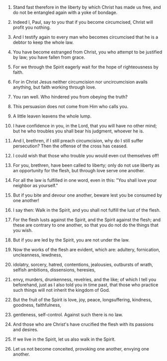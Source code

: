 
1. Stand fast therefore in the liberty by which Christ has made us free, and do not be entangled again with a yoke of bondage.

2. Indeed I, Paul, say to you that if you become circumcised, Christ will profit you nothing.

3. And I testify again to every man who becomes circumcised that he is a debtor to keep the whole law.

4. You have become estranged from Christ, you who attempt to be justified by law; you have fallen from grace.

5. For we through the Spirit eagerly wait for the hope of righteousness by faith.

6. For in Christ Jesus neither circumcision nor uncircumcision avails anything, but faith working through love.

7. You ran well. Who hindered you from obeying the truth?

8. This persuasion does not come from Him who calls you.

9. A little leaven leavens the whole lump.

10. I have confidence in you, in the Lord, that you will have no other mind; but he who troubles you shall bear his judgment, whoever he is.

11. And I, brethren, if I still preach circumcision, why do I still suffer persecution? Then the offense of the cross has ceased.

12. I could wish that those who trouble you would even cut themselves off!

13. For you, brethren, have been called to liberty; only do not use liberty as an opportunity for the flesh, but through love serve one another.

14. For all the law is fulfilled in one word, even in this: "You shall love your neighbor as yourself."

15. But if you bite and devour one another, beware lest you be consumed by one another!

16. I say then: Walk in the Spirit, and you shall not fulfill the lust of the flesh.

17. For the flesh lusts against the Spirit, and the Spirit against the flesh; and these are contrary to one another, so that you do not do the things that you wish.

18. But if you are led by the Spirit, you are not under the law.

19. Now the works of the flesh are evident, which are: adultery, fornication, uncleanness, lewdness,

20. idolatry, sorcery, hatred, contentions, jealousies, outbursts of wrath, selfish ambitions, dissensions, heresies,

21. envy, murders, drunkenness, revelries, and the like; of which I tell you beforehand, just as I also told you in time past, that those who practice such things will not inherit the kingdom of God.

22. But the fruit of the Spirit is love, joy, peace, longsuffering, kindness, goodness, faithfulness,

23. gentleness, self-control. Against such there is no law.

24. And those who are Christ's have crucified the flesh with its passions and desires.

25. If we live in the Spirit, let us also walk in the Spirit.

26. Let us not become conceited, provoking one another, envying one another.


